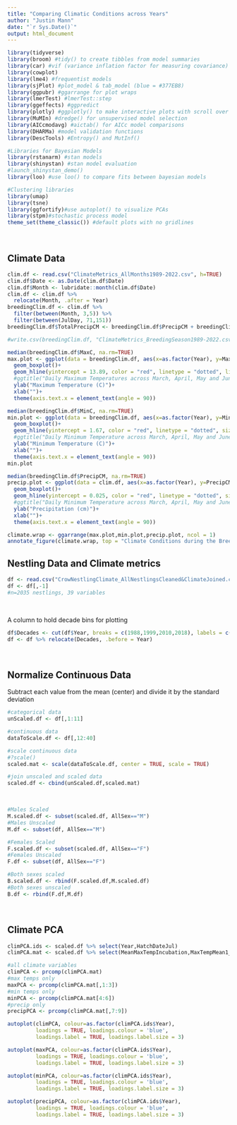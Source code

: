 ```yaml
---
title: "Comparing Climatic Conditions across Years"
author: "Justin Mann"
date: "`r Sys.Date()`"
output: html_document
---
```


```r
library(tidyverse)
library(broom) #tidy() to create tibbles from model summaries
library(car) #vif (variance inflation factor for measuring covariance)
library(cowplot)
library(lme4) #frequentist models  
library(sjPlot) #plot_model & tab_model (blue = #377EB8)
library(ggpubr) #ggarrange for plot wraps
library(lmerTest) #lmerTest::step
library(ggeffects) #ggpredict
library(plotly) #ggplotly() to make interactive plots with scroll over ids
library(MuMIn) #dredge() for unsupervised model selection
library(AICcmodavg) #aictab() for AICc model comparisons
library(DHARMa) #model validation functions
library(DescTools) #Entropy() and MutInf()

#Libraries for Bayesian Models
library(rstanarm) #stan models
library(shinystan) #stan model evaluation
#launch_shinystan_demo()
library(loo) #use loo() to compare fits between bayesian models

#Clustering libraries
library(umap)
library(tsne)
library(ggfortify)#use autoplot() to visualize PCAs
library(stpm)#stochastic process model
theme_set(theme_classic()) #default plots with no gridlines
```
<br>

## Climate Data

```r
clim.df <- read.csv("ClimateMetrics_AllMonths1989-2022.csv", h=TRUE)
clim.df$Date <- as.Date(clim.df$Date)
clim.df$Month <- lubridate::month(clim.df$Date)
clim.df <- clim.df %>% 
  relocate(Month, .after = Year)
breedingClim.df <- clim.df %>% 
  filter(between(Month, 3,5)) %>% 
  filter(between(JulDay, 71,151))
breedingClim.df$TotalPrecipCM <- breedingClim.df$PrecipCM + breedingClim.df$SnowfallCM
```

```r
#write.csv(breedingClim.df, "ClimateMetrics_BreedingSeason1989-2022.csv", row.names = F)
```


```r
median(breedingClim.df$MaxC, na.rm=TRUE)
max.plot <- ggplot(data = breedingClim.df, aes(x=as.factor(Year), y=MaxC))+
  geom_boxplot()+
  geom_hline(yintercept = 13.89, color = "red", linetype = "dotted", linewidth = 1)+
  #ggtitle("Daily Maximum Temperatures across March, April, May and June")+
  ylab("Maximum Temperature (C)")+
  xlab("")+
  theme(axis.text.x = element_text(angle = 90))
```

```r
median(breedingClim.df$MinC, na.rm=TRUE)
min.plot <- ggplot(data = breedingClim.df, aes(x=as.factor(Year), y=MinC))+
  geom_boxplot()+
  geom_hline(yintercept = 1.67, color = "red", linetype = "dotted", size = 1)+
  #ggtitle("Daily Minimum Temperature across March, April, May and June")+
  ylab("Minimum Temperature (C)")+
  xlab("")+
  theme(axis.text.x = element_text(angle = 90))
min.plot
```


```r
median(breedingClim.df$PrecipCM, na.rm=TRUE)
precip.plot <- ggplot(data = clim.df, aes(x=as.factor(Year), y=PrecipCM))+
  geom_boxplot()+
  geom_hline(yintercept = 0.025, color = "red", linetype = "dotted", size = 1)+
  #ggtitle("Daily Minimum Temperature across March, April, May and June")+
  ylab("Precipitation (cm)")+
  xlab("")+
  theme(axis.text.x = element_text(angle = 90))
```

```r
climate.wrap <- ggarrange(max.plot,min.plot,precip.plot, ncol = 1)
annotate_figure(climate.wrap, top = "Climate Conditions during the Breeding Season (12 March-31 May)")
```

## Nestling Data and Climate metrics

```r
df <- read.csv("CrowNestlingClimate_AllNestlingsCleaned&ClimateJoined.csv", h=TRUE)
df <- df[,-1]
#n=2035 nestlings, 39 variables
```

<br>

A column to hold decade bins for plotting

```r
df$Decades <- cut(df$Year, breaks = c(1988,1999,2010,2018), labels = c("89-99","00-10","11-18"))
df <- df %>% relocate(Decades, .before = Year)
```

<br>

## Normalize Continuous Data

Subtract each value from the mean (center) and divide it by the standard deviation

```r
#categorical data  
unScaled.df <- df[,1:11]

#continuous data
dataToScale.df <- df[,12:40]

#scale continuous data
#?scale()
scaled.mat <- scale(dataToScale.df, center = TRUE, scale = TRUE)

#join unscaled and scaled data
scaled.df <- cbind(unScaled.df,scaled.mat)
```

<br>


```r
#Males Scaled
M.scaled.df <- subset(scaled.df, AllSex=="M")
#Males Unscaled
M.df <- subset(df, AllSex=="M")

#Females Scaled
F.scaled.df <- subset(scaled.df, AllSex=="F")
#Females Unscaled
F.df <- subset(df, AllSex=="F")

#Both sexes scaled
B.scaled.df <- rbind(F.scaled.df,M.scaled.df)
#Both sexes unscaled
B.df <- rbind(F.df,M.df)
```

<br>

## Climate PCA

```r
climPCA.ids <- scaled.df %>% select(Year,HatchDateJul)
climPCA.mat <- scaled.df %>% select(MeanMaxTempIncubation,MaxTempMean1_11,MaxTempMean12_22,MeanMinTempIncubation,MinTempMean1_11,MinTempMean12_22,PrecipSumIncubation,PrecipSum1_11,PrecipSum12_22)
```

```r
#all climate variables
climPCA <- prcomp(climPCA.mat)
#max temps only
maxPCA <- prcomp(climPCA.mat[,1:3])
#min temps only
minPCA <- prcomp(climPCA.mat[4:6])
#precip only
precipPCA <- prcomp(climPCA.mat[,7:9])
```

```r
autoplot(climPCA, colour=as.factor(climPCA.ids$Year),
         loadings = TRUE, loadings.colour = 'blue',
         loadings.label = TRUE, loadings.label.size = 3)

```

```r
autoplot(maxPCA, colour=as.factor(climPCA.ids$Year),
         loadings = TRUE, loadings.colour = 'blue',
         loadings.label = TRUE, loadings.label.size = 3)

```

```r
autoplot(minPCA, colour=as.factor(climPCA.ids$Year),
         loadings = TRUE, loadings.colour = 'blue',
         loadings.label = TRUE, loadings.label.size = 3)

```

```r
autoplot(precipPCA, colour=as.factor(climPCA.ids$Year),
         loadings = TRUE, loadings.colour = 'blue',
         loadings.label = TRUE, loadings.label.size = 3)

```
